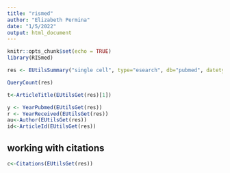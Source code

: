 ```yaml
---
title: "rismed"
author: "Elizabeth Permina"
date: "1/5/2022"
output: html_document
---
```


```r
knitr::opts_chunk$set(echo = TRUE)
library(RISmed)
```

```r
res <- EUtilsSummary("single cell", type="esearch", db="pubmed", datetype='pdat', mindate=2019, maxdate=2021, retmax=20)
```

```r
QueryCount(res)
```
```r
t<-ArticleTitle(EUtilsGet(res)[1])
```

```r
y <- YearPubmed(EUtilsGet(res))
r <- YearReceived(EUtilsGet(res))
au<-Author(EUtilsGet(res))
id<-ArticleId(EUtilsGet(res))
```

## working with citations

```r
c<-Citations(EUtilsGet(res))
```

